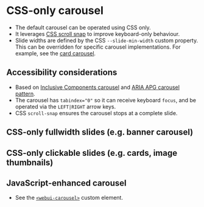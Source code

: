 
<Meta of={Carousel} />

# CSS-only carousel
- The default carousel can be operated using CSS only.
- It leverages [CSS scroll snap](https://developer.mozilla.org/en-US/docs/Web/CSS/scroll-snap-type) to improve keyboard-only behaviour.
- Slide widths are defined by the CSS `--slide-min-width` custom property. This can be overridden for specific carousel implementations. For example, see the [card carousel](/story/components-cards--card-carousel).

## Accessibility considerations
- Based on [Inclusive Components carousel](https://inclusive-components.design/a-content-slider/) and [ARIA APG carousel pattern](https://www.w3.org/WAI/ARIA/apg/patterns/carousel/).
- The carousel has `tabindex="0"` so it can receive keyboard `focus`, and be operated via the `LEFT|RIGHT` arrow keys.
- CSS `scroll-snap` ensures the carousel stops at a complete slide.

<Canvas of={Carousel.Carousel} />

## CSS-only fullwidth slides (e.g. banner carousel)
<Canvas of={Carousel.CarouselFullwidthSlides} />

## CSS-only clickable slides (e.g. cards, image thumbnails)
<Canvas of={Carousel.CarouselClickableSlides} />

## JavaScript-enhanced carousel
- See the [`<webui-carousel>`](/docs/web-components-or-custom-elements-webui-carousel--docs) custom element.

